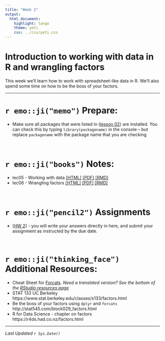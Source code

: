 ```yaml
---
title: "Week 2"
output:
  html_document:
    highlight: tango
    theme: yeti
    css: ../css/yeti.css
---
```


# Introduction to working with data in R and wrangling factors

This week we'll learn how to work with spreadsheet-like data in R. We'll also spend some time on how to be the boss of your factors. 

---

# `r emo::ji("memo")` Prepare:

* Make sure all packages that were listed in ([lesson 02](https://norcalbiostat.github.io/MATH130/notes/02_setup_slides.html#19)) are installed. You can check this by typing `library(packagename)` in the console -- but replace `packagename` with the package name that you are checking 

<br>

# `r emo::ji("books")` Notes:
 
* lec05 - Working with data  [[HTML]](notes/05_dm.html)      [[PDF]](notes/05_dm.pdf)      [[RMD]](notes/05_dm_notes.Rmd)
* lec06 - Wrangling factors  [[HTML]](notes/06_factors.html) [[PDF]](notes/06_factors.pdf) [[RMD]](notes/06_factors_notes.Rmd) 

<br>

# `r emo::ji("pencil2")` Assignments

* [[HW 2]](hw/hw2.Rmd) - you will write your answers directly in here, and submit your assignment as instructed by the due date. 

<br>

# `r emo::ji("thinking_face")` Additional Resources: 

* Cheat Sheet for [Forcats](https://github.com/rstudio/cheatsheets/raw/master/factors.pdf). _Need a translated version? See the bottom of the [RStudio resources page](https://rstudio.com/resources/cheatsheets/)_
* STAT 133 UC Berkeley https://www.stat.berkeley.edu/classes/s133/factors.html
* Be the boss of your factors using `dplyr` and `forcats`  http://stat545.com/block029_factors.html
* R for Data Science - chapter on factors https://r4ds.had.co.nz/factors.html 


---
_Last Updated `r Sys.Date()`_